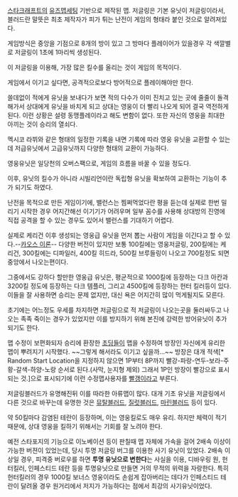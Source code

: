 [[스타크래프트]]의 [[유즈맵]]세팅 기반으로 제작된 맵.
저글링은 기본 유닛이 저글링이라서, 블러드란 말뜻은 최초 제작자가 피가 튀는 난전이 게임의 형태라 붙인 것으로 알려져있다.

게임방식은 중앙을 기점으로 8개의 방이 있고 그 방마다 플레이어가 있을경우 각 색깔별로 저글링이 1초에 1마리씩 생성된다.

이 저글링을 이용해, 가장 많은 킬수를 올리는 것이 게임의 목적이다.

게임에서 이기고 싶다면, 공격적으로보다 방어적으로 플레이해야만 한다.

쓸데없이 적에게 유닛을 보내다가 보면 적의 다수가 이미 진치고 있는 곳에 줄줄이 돌격해가서 상대에게 유닛을 바치게 되고 상대는 영웅이 더 빨리 나오게 되어 결국 역전하게 된다. 이런 상황은 설령 동맹플레이라고 해도 변함이 없다. 또한 자신의 영웅을 최대한 아끼는 것이 승리의 열쇠다.

멕시코 라뷔와 같은 형태의 일정한 기록을 내면 기록에 따라 영웅 유닛을 교환할 수 있는데 저급유닛에서 고급유닛까지 다양한 형태의 교환이 가능하다.

영웅유닛은 일당천의 오버스팩으로, 게임의 흐름을 바꿀 수 있을 정도다.

이후, 유닛의 킬수가 아니라 시빌리언이란 독립형 유닛을 확보하여 교환하는 기능이 추가 되기도 하였다.

난전을 목적으로 만든 게임이기에, 밸런스는 찜쩌먹었다란 평을 듣는데 실제로 한번 밀리기 시작한 경우 어지간해선 이기기가 어려우며 일부 꼼수를 사용해 상대방의 진영에 직접 공격을 할 수 있는 경우도 있어서 밸런스를 기대하기 어렵다.

실제로 케리건 이후 생성되는 영웅급 유닛을 먼저 뽑는 사람이 게임을 이긴다고 할 수 있다.--[[카오스 이론]]-- 다양한 버전이 있지만 보통 100킬에는 영웅저글링, 200킬에는 케리건, 300킬에는 디파일러, 400킬 히드라, 500킬 브루들링이 나오고 700킬정도 되면 중앙에서 나오는편이다.

그중에서도 강하다 할만한 영웅급 유닛은, 평균적으로 1000킬에 등장하는 다크 아칸과 3200킬 정도에 등장하는 다크 템플러, 그리고 4500킬에 등장하는 헌터 킬러등이 있다.
이들을 잘 사용하면 승리는 문제 없지만, 대신 욕은 어지간히 많이 먹게될지도 모른다.

초기에는 어느정도 우세를 차지하면 저글링으로 적 저글링이 나오는곳을 둘러싸두고 나오는 족족 죽이는 경우가 있었지만 이를 방지하기 위해 본진에 강력한 방어유닛이 추가되기도 한다.

맵 수정이 보편화되자 승리에 환장한 [[초딩]]들이 맵을 수정하여 방장인 자신에게 유리한 맵이 뿌려지기 시작했다. ~~그렇게 해서라도 이기고 싶을까...~~
방장은 대개 적색[* Random Start Location을 지정하지 않으면 1P부터 8P까지 빨강-파랑-연두-보라-주황-갈색-하양-노랑 순서로 된다.(사막, 눈지형 제외) 그래서 1P인 방장이 빨강으로 표시되는 것.]으로 표시되기에 이런 수정맵사용자를 [[빨갱이]]라고 부른다.

저글링블러드가 유명해진뒤 이를 따라한 아류맵이 많다.
대개 기초 유닛을 저글링에서 다른 것으로 바꾸는데 유명한 것은 [[뮤탈블러드]], [[질럿]]블러드, [[마린]]블러드 등이 있다.

약 50킬마다 감염된 테란이 등장하며, 이는 영웅킬로도 매우 유리.
하지만 체력이 적기 때문에, 상대 영웅을 킬하기 위해서는 기회를 잘 노려야 한다.

예전 스타포지의 기능으로 이노베이션 등이 판칠때 맵 자체에 가속을 걸어 2배속 이상이 가능한 버젼이 있었는데, 당시 투명 저글링 버그를 이용한 사기 유닛이 있었다. 2배속 이상일 경우, 피격중 버로우를 하면 '''투명 유닛으로 변한다'''는 사실을 이용, 디바우링 원, 헌터킬러, 인페스티드 테란 등을 투명유닛으로 만들면 거의 무적의 위력을 자랑한다. 특히 헌터킬러의 경우 1000킬 보너스 영웅이라도 손쉽게 잡아버리는 데다가 인페스티드 테란이 달려올 경우 원거리에서 저지가 가능하다는 점에서 최강의 사기유닛이었다.
